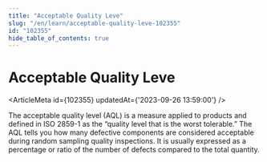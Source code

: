 ```yaml
---
title: "Acceptable Quality Leve"
slug: "/en/learn/acceptable-quality-leve-102355"
id: "102355"
hide_table_of_contents: true
---
```



# Acceptable Quality Leve

<ArticleMeta id={102355} updatedAt={'2023-09-26 13:59:00'} />
<div className='border-solid border-b border-t-0 my-4 border-[var(--ifm-color-gray-300)]' />

The acceptable quality level (AQL) is a measure applied to products and defined in ISO 2859-1 as the “quality level that is the worst tolerable.” The AQL tells you how many defective components are considered acceptable during random sampling quality inspections. It is usually expressed as a percentage or ratio of the number of defects compared to the total quantity.
